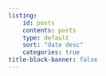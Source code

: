 ```yaml
---
listing:
    id: posts
    contents: posts
    type: default
    sort: "date desc"
    categories: true
title-block-banner: false
---
```


::: {#posts}
:::